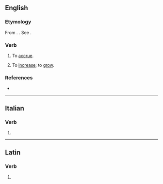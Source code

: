 ==English==

===Etymology===
From {{bor|en|la|accrescere}}. {{doublet|en|accrease}}. See {{m|en|accrue}}.

===Verb===
{{en-verb}}

# {{lb|en|rare|intransitive}} To [[accrue]].
# {{lb|en|obsolete|intransitive}} To [[increase]]; to [[grow]].

===References===
* {{R:DSL|pos=v}}

----

==Italian==

===Verb===
{{head|it|verb form}}

# {{inflection of|it|accrescere||3|s|pres|indc}}

----

==Latin==

===Verb===
{{la-verb-form|accrēsce}}

# {{inflection of|la|accrēscō||2|s|pres|actv|impr}}